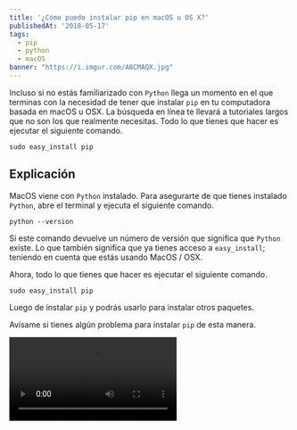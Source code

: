 ```yaml
---
title: '¿Cómo puedo instalar pip en macOS u OS X?'
publishedAt: '2018-05-17'
tags:
  - pip
  - python
  - macOS
banner: "https://i.imgur.com/A8CMAQX.jpg"
---
```


Incluso si no estás familiarizado con `Python` llega un momento en el que terminas con la necesidad de tener que instalar `pip` en tu computadora basada en macOS u OSX. La búsqueda en línea te llevará a tutoriales largos que no son los que realmente necesitas. Todo lo que tienes que hacer es ejecutar el siguiente comando.

```shell
sudo easy_install pip
```

## Explicación

MacOS viene con `Python` instalado. Para asegurarte de que tienes instalado `Python`, abre el terminal y ejecuta el siguiente comando.

```shell
python --version
```

Si este comando devuelve un número de versión que significa que `Python` existe. Lo que también significa que ya tienes acceso a `easy_install`; teniendo en cuenta que estás usando MacOS / OSX.

Ahora, todo lo que tienes que hacer es ejecutar el siguiente comando.

```shell
sudo easy_install pip
```

Luego de instalar `pip` y podrás usarlo para instalar otros paquetes.

Avísame si tienes algún problema para instalar `pip` de esta manera.

<video loop autoplay>
  <source src="https://i.imgur.com/O7HX1vX.mp4" type="video/mp4" />
  Your browser does not support the video tag.
</video>
